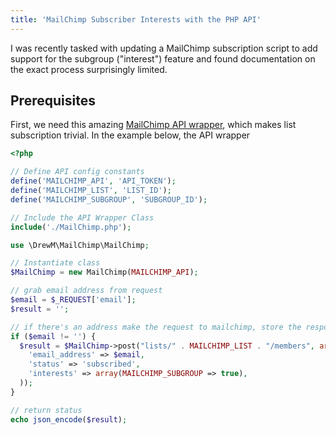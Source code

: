 ```yaml
---
title: 'MailChimp Subscriber Interests with the PHP API'
---
```


I was recently tasked with updating a MailChimp subscription script to add support for the subgroup ("interest") feature and found documentation on the exact process surprisingly limited.

## Prerequisites

First, we need this amazing [MailChimp API wrapper](https://github.com/drewm/mailchimp-api/blob/master/src/MailChimp.php), which makes list subscription trivial. In the example below, the API wrapper

```php
<?php

// Define API config constants
define('MAILCHIMP_API', 'API_TOKEN');
define('MAILCHIMP_LIST', 'LIST_ID');
define('MAILCHIMP_SUBGROUP', 'SUBGROUP_ID');

// Include the API Wrapper Class
include('./MailChimp.php');

use \DrewM\MailChimp\MailChimp;

// Instantiate class
$MailChimp = new MailChimp(MAILCHIMP_API);

// grab email address from request
$email = $_REQUEST['email'];
$result = '';

// if there's an address make the request to mailchimp, store the response
if ($email != '') {
  $result = $MailChimp->post("lists/" . MAILCHIMP_LIST . "/members", array(
    'email_address' => $email,
    'status' => 'subscribed',
    'interests' => array(MAILCHIMP_SUBGROUP => true),
  ));
}

// return status
echo json_encode($result);
```
